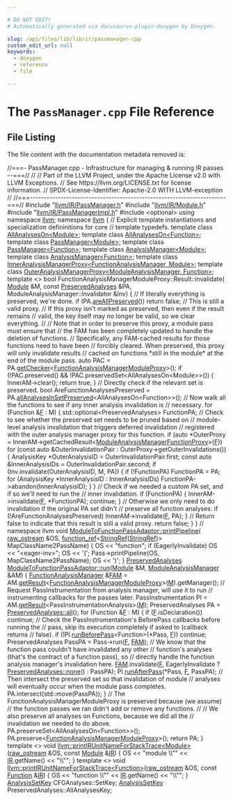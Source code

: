 ```yaml
---

# DO NOT EDIT!
# Automatically generated via docusaurus-plugin-doxygen by Doxygen.

slug: /api/files/lib/lib/ir/passmanager-cpp
custom_edit_url: null
keywords:
  - doxygen
  - reference
  - file

---
```





# The `PassManager.cpp` File Reference

<DoxygenPage pluginConfig={pluginConfig}>




## File Listing

The file content with the documentation metadata removed is:

<ProgramListing>

<Link id="l00001" /><CodeLine lineNumber="1"><span class="doxyHighlightComment">//===- PassManager.cpp - Infrastructure for managing &amp; running IR passes --===//</span></CodeLine>
<Link id="l00002" /><CodeLine lineNumber="2"><span class="doxyHighlightComment">//</span></CodeLine>
<Link id="l00003" /><CodeLine lineNumber="3"><span class="doxyHighlightComment">// Part of the LLVM Project, under the Apache License v2.0 with LLVM Exceptions.</span></CodeLine>
<Link id="l00004" /><CodeLine lineNumber="4"><span class="doxyHighlightComment">// See https://llvm.org/LICENSE.txt for license information.</span></CodeLine>
<Link id="l00005" /><CodeLine lineNumber="5"><span class="doxyHighlightComment">// SPDX-License-Identifier: Apache-2.0 WITH LLVM-exception</span></CodeLine>
<Link id="l00006" /><CodeLine lineNumber="6"><span class="doxyHighlightComment">//</span></CodeLine>
<Link id="l00007" /><CodeLine lineNumber="7"><span class="doxyHighlightComment">//===----------------------------------------------------------------------===//</span></CodeLine>
<Link id="l00008" /><CodeLine lineNumber="8"></CodeLine>
<Link id="l00009" /><CodeLine lineNumber="9"><span class="doxyHighlightPreprocessor">#include &quot;<a href="/docs/api/files/include/include/llvm/include/llvm/ir/passmanager-h">llvm/IR/PassManager.h</a>&quot;</span></CodeLine>
<Link id="l00010" /><CodeLine lineNumber="10"><span class="doxyHighlightPreprocessor">#include &quot;<a href="/docs/api/files/include/include/llvm/include/llvm/ir/module-h">llvm/IR/Module.h</a>&quot;</span></CodeLine>
<Link id="l00011" /><CodeLine lineNumber="11"><span class="doxyHighlightPreprocessor">#include &quot;<a href="/docs/api/files/include/include/llvm/include/llvm/ir/passmanagerimpl-h">llvm/IR/PassManagerImpl.h</a>&quot;</span></CodeLine>
<Link id="l00012" /><CodeLine lineNumber="12"><span class="doxyHighlightPreprocessor">#include &lt;optional&gt;</span></CodeLine>
<Link id="l00013" /><CodeLine lineNumber="13"></CodeLine>
<Link id="l00014" /><CodeLine lineNumber="14"><span class="doxyHighlightKeyword">using namespace </span><span class="doxyHighlight"><a href="/docs/api/namespaces/llvm">llvm</a>;</span></CodeLine>
<Link id="l00015" /><CodeLine lineNumber="15"></CodeLine>
<Link id="l00016" /><CodeLine lineNumber="16"><span class="doxyHighlightKeyword">namespace </span><span class="doxyHighlight"><a href="/docs/api/namespaces/llvm">llvm</a> &#123;</span></CodeLine>
<Link id="l00017" /><CodeLine lineNumber="17"><span class="doxyHighlightComment">// Explicit template instantiations and specialization defininitions for core</span></CodeLine>
<Link id="l00018" /><CodeLine lineNumber="18"><span class="doxyHighlightComment">// template typedefs.</span></CodeLine>
<Link id="l00019" /><CodeLine lineNumber="19"><span class="doxyHighlightKeyword">template</span><span class="doxyHighlight"> </span><span class="doxyHighlightKeyword">class </span><span class="doxyHighlight"><a href="/docs/api/classes/llvm/allanalyseson">AllAnalysesOn&lt;Module&gt;</a>;</span></CodeLine>
<Link id="l00020" /><CodeLine lineNumber="20"><span class="doxyHighlightKeyword">template</span><span class="doxyHighlight"> </span><span class="doxyHighlightKeyword">class </span><span class="doxyHighlight"><a href="/docs/api/classes/llvm/allanalyseson">AllAnalysesOn&lt;Function&gt;</a>;</span></CodeLine>
<Link id="l00021" /><CodeLine lineNumber="21"><span class="doxyHighlightKeyword">template</span><span class="doxyHighlight"> </span><span class="doxyHighlightKeyword">class </span><span class="doxyHighlight"><a href="/docs/api/classes/llvm/passmanager">PassManager&lt;Module&gt;</a>;</span></CodeLine>
<Link id="l00022" /><CodeLine lineNumber="22"><span class="doxyHighlightKeyword">template</span><span class="doxyHighlight"> </span><span class="doxyHighlightKeyword">class </span><span class="doxyHighlight"><a href="/docs/api/classes/llvm/passmanager">PassManager&lt;Function&gt;</a>;</span></CodeLine>
<Link id="l00023" /><CodeLine lineNumber="23"><span class="doxyHighlightKeyword">template</span><span class="doxyHighlight"> </span><span class="doxyHighlightKeyword">class </span><span class="doxyHighlight"><a href="/docs/api/classes/llvm/analysismanager">AnalysisManager&lt;Module&gt;</a>;</span></CodeLine>
<Link id="l00024" /><CodeLine lineNumber="24"><span class="doxyHighlightKeyword">template</span><span class="doxyHighlight"> </span><span class="doxyHighlightKeyword">class </span><span class="doxyHighlight"><a href="/docs/api/classes/llvm/analysismanager">AnalysisManager&lt;Function&gt;</a>;</span></CodeLine>
<Link id="l00025" /><CodeLine lineNumber="25"><span class="doxyHighlightKeyword">template</span><span class="doxyHighlight"> </span><span class="doxyHighlightKeyword">class </span><span class="doxyHighlight"><a href="/docs/api/classes/llvm/inneranalysismanagerproxy">InnerAnalysisManagerProxy&lt;FunctionAnalysisManager, Module&gt;</a>;</span></CodeLine>
<Link id="l00026" /><CodeLine lineNumber="26"><span class="doxyHighlightKeyword">template</span><span class="doxyHighlight"> </span><span class="doxyHighlightKeyword">class </span><span class="doxyHighlight"><a href="/docs/api/classes/llvm/outeranalysismanagerproxy">OuterAnalysisManagerProxy&lt;ModuleAnalysisManager, Function&gt;</a>;</span></CodeLine>
<Link id="l00027" /><CodeLine lineNumber="27"></CodeLine>
<Link id="l00028" /><CodeLine lineNumber="28"><span class="doxyHighlightKeyword">template</span><span class="doxyHighlight"> &lt;&gt;</span></CodeLine>
<Link id="l00029" /><CodeLine lineNumber="29"><span class="doxyHighlightKeywordType">bool</span><span class="doxyHighlight"> FunctionAnalysisManagerModuleProxy::Result::invalidate(</span></CodeLine>
<Link id="l00030" /><CodeLine lineNumber="30"><span class="doxyHighlight">    <a href="/docs/api/classes/llvm/module">Module</a> &amp;M, </span><span class="doxyHighlightKeyword">const</span><span class="doxyHighlight"> <a href="/docs/api/classes/llvm/preservedanalyses">PreservedAnalyses</a> &amp;PA,</span></CodeLine>
<Link id="l00031" /><CodeLine lineNumber="31"><span class="doxyHighlight">    ModuleAnalysisManager::Invalidator &amp;Inv) &#123;</span></CodeLine>
<Link id="l00032" /><CodeLine lineNumber="32"><span class="doxyHighlight">  </span><span class="doxyHighlightComment">// If literally everything is preserved, we&#39;re done.</span></CodeLine>
<Link id="l00033" /><CodeLine lineNumber="33"><span class="doxyHighlight">  </span><span class="doxyHighlightKeywordFlow">if</span><span class="doxyHighlight"> (PA.<a href="/docs/api/classes/llvm/preservedanalyses/#a0eb77e2d868c69bebc48c07b49675748">areAllPreserved</a>())</span></CodeLine>
<Link id="l00034" /><CodeLine lineNumber="34"><span class="doxyHighlight">    </span><span class="doxyHighlightKeywordFlow">return</span><span class="doxyHighlight"> </span><span class="doxyHighlightKeyword">false</span><span class="doxyHighlight">; </span><span class="doxyHighlightComment">// This is still a valid proxy.</span></CodeLine>
<Link id="l00035" /><CodeLine lineNumber="35"></CodeLine>
<Link id="l00036" /><CodeLine lineNumber="36"><span class="doxyHighlight">  </span><span class="doxyHighlightComment">// If this proxy isn&#39;t marked as preserved, then even if the result remains</span></CodeLine>
<Link id="l00037" /><CodeLine lineNumber="37"><span class="doxyHighlight">  </span><span class="doxyHighlightComment">// valid, the key itself may no longer be valid, so we clear everything.</span></CodeLine>
<Link id="l00038" /><CodeLine lineNumber="38"><span class="doxyHighlight">  </span><span class="doxyHighlightComment">//</span></CodeLine>
<Link id="l00039" /><CodeLine lineNumber="39"><span class="doxyHighlight">  </span><span class="doxyHighlightComment">// Note that in order to preserve this proxy, a module pass must ensure that</span></CodeLine>
<Link id="l00040" /><CodeLine lineNumber="40"><span class="doxyHighlight">  </span><span class="doxyHighlightComment">// the FAM has been completely updated to handle the deletion of functions.</span></CodeLine>
<Link id="l00041" /><CodeLine lineNumber="41"><span class="doxyHighlight">  </span><span class="doxyHighlightComment">// Specifically, any FAM-cached results for those functions need to have been</span></CodeLine>
<Link id="l00042" /><CodeLine lineNumber="42"><span class="doxyHighlight">  </span><span class="doxyHighlightComment">// forcibly cleared. When preserved, this proxy will only invalidate results</span></CodeLine>
<Link id="l00043" /><CodeLine lineNumber="43"><span class="doxyHighlight">  </span><span class="doxyHighlightComment">// cached on functions &#42;still in the module&#42; at the end of the module pass.</span></CodeLine>
<Link id="l00044" /><CodeLine lineNumber="44"><span class="doxyHighlight">  </span><span class="doxyHighlightKeyword">auto</span><span class="doxyHighlight"> PAC = PA.<a href="/docs/api/classes/llvm/preservedanalyses/#aa7a1b769f9c57010cc41d9c3bb9d39c6">getChecker</a>&lt;<a href="/docs/api/namespaces/llvm/#a4143e067711d3c7795276b225a8d6eb9">FunctionAnalysisManagerModuleProxy</a>&gt;();</span></CodeLine>
<Link id="l00045" /><CodeLine lineNumber="45"><span class="doxyHighlight">  </span><span class="doxyHighlightKeywordFlow">if</span><span class="doxyHighlight"> (!PAC.preserved() &amp;&amp; !PAC.preservedSet&lt;AllAnalysesOn&lt;Module&gt;&gt;()) &#123;</span></CodeLine>
<Link id="l00046" /><CodeLine lineNumber="46"><span class="doxyHighlight">    InnerAM-&gt;clear();</span></CodeLine>
<Link id="l00047" /><CodeLine lineNumber="47"><span class="doxyHighlight">    </span><span class="doxyHighlightKeywordFlow">return</span><span class="doxyHighlight"> </span><span class="doxyHighlightKeyword">true</span><span class="doxyHighlight">;</span></CodeLine>
<Link id="l00048" /><CodeLine lineNumber="48"><span class="doxyHighlight">  &#125;</span></CodeLine>
<Link id="l00049" /><CodeLine lineNumber="49"></CodeLine>
<Link id="l00050" /><CodeLine lineNumber="50"><span class="doxyHighlight">  </span><span class="doxyHighlightComment">// Directly check if the relevant set is preserved.</span></CodeLine>
<Link id="l00051" /><CodeLine lineNumber="51"><span class="doxyHighlight">  </span><span class="doxyHighlightKeywordType">bool</span><span class="doxyHighlight"> AreFunctionAnalysesPreserved =</span></CodeLine>
<Link id="l00052" /><CodeLine lineNumber="52"><span class="doxyHighlight">      PA.<a href="/docs/api/classes/llvm/preservedanalyses/#a2de5aab2964e0b9266423d5f6c375051">allAnalysesInSetPreserved</a>&lt;AllAnalysesOn&lt;Function&gt;&gt;();</span></CodeLine>
<Link id="l00053" /><CodeLine lineNumber="53"></CodeLine>
<Link id="l00054" /><CodeLine lineNumber="54"><span class="doxyHighlight">  </span><span class="doxyHighlightComment">// Now walk all the functions to see if any inner analysis invalidation is</span></CodeLine>
<Link id="l00055" /><CodeLine lineNumber="55"><span class="doxyHighlight">  </span><span class="doxyHighlightComment">// necessary.</span></CodeLine>
<Link id="l00056" /><CodeLine lineNumber="56"><span class="doxyHighlight">  </span><span class="doxyHighlightKeywordFlow">for</span><span class="doxyHighlight"> (Function &amp;<a href="/docs/api/files/lib/lib/support/md5-cpp/#a96d73bbd7af15cb1fc38c3f4a3bd82e9">F</a> : M) &#123;</span></CodeLine>
<Link id="l00057" /><CodeLine lineNumber="57"><span class="doxyHighlight">    std::optional&lt;PreservedAnalyses&gt; FunctionPA;</span></CodeLine>
<Link id="l00058" /><CodeLine lineNumber="58"></CodeLine>
<Link id="l00059" /><CodeLine lineNumber="59"><span class="doxyHighlight">    </span><span class="doxyHighlightComment">// Check to see whether the preserved set needs to be pruned based on</span></CodeLine>
<Link id="l00060" /><CodeLine lineNumber="60"><span class="doxyHighlight">    </span><span class="doxyHighlightComment">// module-level analysis invalidation that triggers deferred invalidation</span></CodeLine>
<Link id="l00061" /><CodeLine lineNumber="61"><span class="doxyHighlight">    </span><span class="doxyHighlightComment">// registered with the outer analysis manager proxy for this function.</span></CodeLine>
<Link id="l00062" /><CodeLine lineNumber="62"><span class="doxyHighlight">    </span><span class="doxyHighlightKeywordFlow">if</span><span class="doxyHighlight"> (</span><span class="doxyHighlightKeyword">auto</span><span class="doxyHighlight"> &#42;OuterProxy =</span></CodeLine>
<Link id="l00063" /><CodeLine lineNumber="63"><span class="doxyHighlight">            InnerAM-&gt;getCachedResult&lt;<a href="/docs/api/namespaces/llvm/#a2b0ee73723ccffec457f8712220b0c25">ModuleAnalysisManagerFunctionProxy</a>&gt;(<a href="/docs/api/files/lib/lib/support/md5-cpp/#a96d73bbd7af15cb1fc38c3f4a3bd82e9">F</a>))</span></CodeLine>
<Link id="l00064" /><CodeLine lineNumber="64"><span class="doxyHighlight">      </span><span class="doxyHighlightKeywordFlow">for</span><span class="doxyHighlight"> (</span><span class="doxyHighlightKeyword">const</span><span class="doxyHighlight"> </span><span class="doxyHighlightKeyword">auto</span><span class="doxyHighlight"> &amp;OuterInvalidationPair :</span></CodeLine>
<Link id="l00065" /><CodeLine lineNumber="65"><span class="doxyHighlight">           OuterProxy-&gt;getOuterInvalidations()) &#123;</span></CodeLine>
<Link id="l00066" /><CodeLine lineNumber="66"><span class="doxyHighlight">        AnalysisKey &#42;OuterAnalysisID = OuterInvalidationPair.first;</span></CodeLine>
<Link id="l00067" /><CodeLine lineNumber="67"><span class="doxyHighlight">        </span><span class="doxyHighlightKeyword">const</span><span class="doxyHighlight"> </span><span class="doxyHighlightKeyword">auto</span><span class="doxyHighlight"> &amp;InnerAnalysisIDs = OuterInvalidationPair.second;</span></CodeLine>
<Link id="l00068" /><CodeLine lineNumber="68"><span class="doxyHighlight">        </span><span class="doxyHighlightKeywordFlow">if</span><span class="doxyHighlight"> (Inv.invalidate(OuterAnalysisID, M, PA)) &#123;</span></CodeLine>
<Link id="l00069" /><CodeLine lineNumber="69"><span class="doxyHighlight">          </span><span class="doxyHighlightKeywordFlow">if</span><span class="doxyHighlight"> (!FunctionPA)</span></CodeLine>
<Link id="l00070" /><CodeLine lineNumber="70"><span class="doxyHighlight">            FunctionPA = PA;</span></CodeLine>
<Link id="l00071" /><CodeLine lineNumber="71"><span class="doxyHighlight">          </span><span class="doxyHighlightKeywordFlow">for</span><span class="doxyHighlight"> (AnalysisKey &#42;InnerAnalysisID : InnerAnalysisIDs)</span></CodeLine>
<Link id="l00072" /><CodeLine lineNumber="72"><span class="doxyHighlight">            FunctionPA-&gt;abandon(InnerAnalysisID);</span></CodeLine>
<Link id="l00073" /><CodeLine lineNumber="73"><span class="doxyHighlight">        &#125;</span></CodeLine>
<Link id="l00074" /><CodeLine lineNumber="74"><span class="doxyHighlight">      &#125;</span></CodeLine>
<Link id="l00075" /><CodeLine lineNumber="75"></CodeLine>
<Link id="l00076" /><CodeLine lineNumber="76"><span class="doxyHighlight">    </span><span class="doxyHighlightComment">// Check if we needed a custom PA set, and if so we&#39;ll need to run the</span></CodeLine>
<Link id="l00077" /><CodeLine lineNumber="77"><span class="doxyHighlight">    </span><span class="doxyHighlightComment">// inner invalidation.</span></CodeLine>
<Link id="l00078" /><CodeLine lineNumber="78"><span class="doxyHighlight">    </span><span class="doxyHighlightKeywordFlow">if</span><span class="doxyHighlight"> (FunctionPA) &#123;</span></CodeLine>
<Link id="l00079" /><CodeLine lineNumber="79"><span class="doxyHighlight">      InnerAM-&gt;invalidate(<a href="/docs/api/files/lib/lib/support/md5-cpp/#a96d73bbd7af15cb1fc38c3f4a3bd82e9">F</a>, &#42;FunctionPA);</span></CodeLine>
<Link id="l00080" /><CodeLine lineNumber="80"><span class="doxyHighlight">      </span><span class="doxyHighlightKeywordFlow">continue</span><span class="doxyHighlight">;</span></CodeLine>
<Link id="l00081" /><CodeLine lineNumber="81"><span class="doxyHighlight">    &#125;</span></CodeLine>
<Link id="l00082" /><CodeLine lineNumber="82"></CodeLine>
<Link id="l00083" /><CodeLine lineNumber="83"><span class="doxyHighlight">    </span><span class="doxyHighlightComment">// Otherwise we only need to do invalidation if the original PA set didn&#39;t</span></CodeLine>
<Link id="l00084" /><CodeLine lineNumber="84"><span class="doxyHighlight">    </span><span class="doxyHighlightComment">// preserve all function analyses.</span></CodeLine>
<Link id="l00085" /><CodeLine lineNumber="85"><span class="doxyHighlight">    </span><span class="doxyHighlightKeywordFlow">if</span><span class="doxyHighlight"> (!AreFunctionAnalysesPreserved)</span></CodeLine>
<Link id="l00086" /><CodeLine lineNumber="86"><span class="doxyHighlight">      InnerAM-&gt;invalidate(<a href="/docs/api/files/lib/lib/support/md5-cpp/#a96d73bbd7af15cb1fc38c3f4a3bd82e9">F</a>, PA);</span></CodeLine>
<Link id="l00087" /><CodeLine lineNumber="87"><span class="doxyHighlight">  &#125;</span></CodeLine>
<Link id="l00088" /><CodeLine lineNumber="88"></CodeLine>
<Link id="l00089" /><CodeLine lineNumber="89"><span class="doxyHighlight">  </span><span class="doxyHighlightComment">// Return false to indicate that this result is still a valid proxy.</span></CodeLine>
<Link id="l00090" /><CodeLine lineNumber="90"><span class="doxyHighlight">  </span><span class="doxyHighlightKeywordFlow">return</span><span class="doxyHighlight"> </span><span class="doxyHighlightKeyword">false</span><span class="doxyHighlight">;</span></CodeLine>
<Link id="l00091" /><CodeLine lineNumber="91"><span class="doxyHighlight">&#125;</span></CodeLine>
<Link id="l00092" /><CodeLine lineNumber="92"><span class="doxyHighlight">&#125; </span><span class="doxyHighlightComment">// namespace llvm</span></CodeLine>
<Link id="l00093" /><CodeLine lineNumber="93"></CodeLine>
<Link id="l00094" /><CodeLine lineNumber="94"><span class="doxyHighlightKeywordType">void</span><span class="doxyHighlight"> <a href="/docs/api/classes/llvm/moduletofunctionpassadaptor/#a5155fe8f8b8cdeb6915f346ab1bf3163">ModuleToFunctionPassAdaptor::printPipeline</a>(</span></CodeLine>
<Link id="l00095" /><CodeLine lineNumber="95"><span class="doxyHighlight">    <a href="/docs/api/classes/llvm/raw-ostream">raw&#95;ostream</a> &amp;OS, <a href="/docs/api/classes/llvm/function-ref">function&#95;ref</a>&lt;<a href="/docs/api/classes/llvm/stringref">StringRef</a>(<a href="/docs/api/classes/llvm/stringref">StringRef</a>)&gt; MapClassName2PassName) &#123;</span></CodeLine>
<Link id="l00096" /><CodeLine lineNumber="96"><span class="doxyHighlight">  OS &lt;&lt; </span><span class="doxyHighlightStringLiteral">&quot;function&quot;</span><span class="doxyHighlight">;</span></CodeLine>
<Link id="l00097" /><CodeLine lineNumber="97"><span class="doxyHighlight">  </span><span class="doxyHighlightKeywordFlow">if</span><span class="doxyHighlight"> (EagerlyInvalidate)</span></CodeLine>
<Link id="l00098" /><CodeLine lineNumber="98"><span class="doxyHighlight">    OS &lt;&lt; </span><span class="doxyHighlightStringLiteral">&quot;&lt;eager-inv&gt;&quot;</span><span class="doxyHighlight">;</span></CodeLine>
<Link id="l00099" /><CodeLine lineNumber="99"><span class="doxyHighlight">  OS &lt;&lt; </span><span class="doxyHighlightCharLiteral">&#39;(&#39;</span><span class="doxyHighlight">;</span></CodeLine>
<Link id="l00100" /><CodeLine lineNumber="100"><span class="doxyHighlight">  Pass-&gt;printPipeline(OS, MapClassName2PassName);</span></CodeLine>
<Link id="l00101" /><CodeLine lineNumber="101"><span class="doxyHighlight">  OS &lt;&lt; </span><span class="doxyHighlightCharLiteral">&#39;)&#39;</span><span class="doxyHighlight">;</span></CodeLine>
<Link id="l00102" /><CodeLine lineNumber="102"><span class="doxyHighlight">&#125;</span></CodeLine>
<Link id="l00103" /><CodeLine lineNumber="103"></CodeLine>
<Link id="l00104" /><CodeLine lineNumber="104"><span class="doxyHighlight"><a href="/docs/api/classes/llvm/preservedanalyses">PreservedAnalyses</a> <a href="/docs/api/classes/llvm/moduletofunctionpassadaptor/#a3fad2cf0dd6c01065f1f75dd6febc5d5">ModuleToFunctionPassAdaptor::run</a>(<a href="/docs/api/classes/llvm/module">Module</a> &amp;M,</span></CodeLine>
<Link id="l00105" /><CodeLine lineNumber="105"><span class="doxyHighlight">                                                   <a href="/docs/api/namespaces/llvm/#af9c9208365fd9ce11392b4d79485e259">ModuleAnalysisManager</a> &amp;AM) &#123;</span></CodeLine>
<Link id="l00106" /><CodeLine lineNumber="106"><span class="doxyHighlight">  <a href="/docs/api/namespaces/llvm/#adce09a5a0de0e3177eb00e932734af2f">FunctionAnalysisManager</a> &amp;<a href="/docs/api/files/lib/lib/passes/passbuilderbindings-cpp/#a83c7e5ca51099e4efa895791a02fb0ed">FAM</a> =</span></CodeLine>
<Link id="l00107" /><CodeLine lineNumber="107"><span class="doxyHighlight">      AM.<a href="/docs/api/classes/llvm/analysismanager/#aaab1fad63e4f3b8679469720a873fedd">getResult</a>&lt;<a href="/docs/api/namespaces/llvm/#a4143e067711d3c7795276b225a8d6eb9">FunctionAnalysisManagerModuleProxy</a>&gt;(<a href="/docs/api/namespaces/llvm/arm/#ac2456158e5acb44477d8ecfa2d04dbdea69691c7bdcc3ce6d5d8a1361f22d04ac">M</a>).getManager();</span></CodeLine>
<Link id="l00108" /><CodeLine lineNumber="108"></CodeLine>
<Link id="l00109" /><CodeLine lineNumber="109"><span class="doxyHighlight">  </span><span class="doxyHighlightComment">// Request PassInstrumentation from analysis manager, will use it to run</span></CodeLine>
<Link id="l00110" /><CodeLine lineNumber="110"><span class="doxyHighlight">  </span><span class="doxyHighlightComment">// instrumenting callbacks for the passes later.</span></CodeLine>
<Link id="l00111" /><CodeLine lineNumber="111"><span class="doxyHighlight">  PassInstrumentation PI = AM.<a href="/docs/api/classes/llvm/analysismanager/#aaab1fad63e4f3b8679469720a873fedd">getResult</a>&lt;PassInstrumentationAnalysis&gt;(<a href="/docs/api/namespaces/llvm/arm/#ac2456158e5acb44477d8ecfa2d04dbdea69691c7bdcc3ce6d5d8a1361f22d04ac">M</a>);</span></CodeLine>
<Link id="l00112" /><CodeLine lineNumber="112"></CodeLine>
<Link id="l00113" /><CodeLine lineNumber="113"><span class="doxyHighlight">  PreservedAnalyses PA = <a href="/docs/api/classes/llvm/preservedanalyses/#a1258a1ff55557c27684010ebd7283712">PreservedAnalyses::all</a>();</span></CodeLine>
<Link id="l00114" /><CodeLine lineNumber="114"><span class="doxyHighlight">  </span><span class="doxyHighlightKeywordFlow">for</span><span class="doxyHighlight"> (Function &amp;<a href="/docs/api/files/lib/lib/support/md5-cpp/#a96d73bbd7af15cb1fc38c3f4a3bd82e9">F</a> : M) &#123;</span></CodeLine>
<Link id="l00115" /><CodeLine lineNumber="115"><span class="doxyHighlight">    </span><span class="doxyHighlightKeywordFlow">if</span><span class="doxyHighlight"> (<a href="/docs/api/files/lib/lib/support/md5-cpp/#a96d73bbd7af15cb1fc38c3f4a3bd82e9">F</a>.isDeclaration())</span></CodeLine>
<Link id="l00116" /><CodeLine lineNumber="116"><span class="doxyHighlight">      </span><span class="doxyHighlightKeywordFlow">continue</span><span class="doxyHighlight">;</span></CodeLine>
<Link id="l00117" /><CodeLine lineNumber="117"></CodeLine>
<Link id="l00118" /><CodeLine lineNumber="118"><span class="doxyHighlight">    </span><span class="doxyHighlightComment">// Check the PassInstrumentation&#39;s BeforePass callbacks before running the</span></CodeLine>
<Link id="l00119" /><CodeLine lineNumber="119"><span class="doxyHighlight">    </span><span class="doxyHighlightComment">// pass, skip its execution completely if asked to (callback returns</span></CodeLine>
<Link id="l00120" /><CodeLine lineNumber="120"><span class="doxyHighlight">    </span><span class="doxyHighlightComment">// false).</span></CodeLine>
<Link id="l00121" /><CodeLine lineNumber="121"><span class="doxyHighlight">    </span><span class="doxyHighlightKeywordFlow">if</span><span class="doxyHighlight"> (!PI.<a href="/docs/api/classes/llvm/passinstrumentation/#aead32b9af4b66a742d37585c6d6b4cbc">runBeforePass</a>&lt;Function&gt;(&#42;Pass, <a href="/docs/api/files/lib/lib/support/md5-cpp/#a96d73bbd7af15cb1fc38c3f4a3bd82e9">F</a>))</span></CodeLine>
<Link id="l00122" /><CodeLine lineNumber="122"><span class="doxyHighlight">      </span><span class="doxyHighlightKeywordFlow">continue</span><span class="doxyHighlight">;</span></CodeLine>
<Link id="l00123" /><CodeLine lineNumber="123"></CodeLine>
<Link id="l00124" /><CodeLine lineNumber="124"><span class="doxyHighlight">    PreservedAnalyses PassPA = Pass-&gt;run(<a href="/docs/api/files/lib/lib/support/md5-cpp/#a96d73bbd7af15cb1fc38c3f4a3bd82e9">F</a>, <a href="/docs/api/files/lib/lib/passes/passbuilderbindings-cpp/#a83c7e5ca51099e4efa895791a02fb0ed">FAM</a>);</span></CodeLine>
<Link id="l00125" /><CodeLine lineNumber="125"></CodeLine>
<Link id="l00126" /><CodeLine lineNumber="126"><span class="doxyHighlight">    </span><span class="doxyHighlightComment">// We know that the function pass couldn&#39;t have invalidated any other</span></CodeLine>
<Link id="l00127" /><CodeLine lineNumber="127"><span class="doxyHighlight">    </span><span class="doxyHighlightComment">// function&#39;s analyses (that&#39;s the contract of a function pass), so</span></CodeLine>
<Link id="l00128" /><CodeLine lineNumber="128"><span class="doxyHighlight">    </span><span class="doxyHighlightComment">// directly handle the function analysis manager&#39;s invalidation here.</span></CodeLine>
<Link id="l00129" /><CodeLine lineNumber="129"><span class="doxyHighlight">    <a href="/docs/api/files/lib/lib/passes/passbuilderbindings-cpp/#a83c7e5ca51099e4efa895791a02fb0ed">FAM</a>.invalidate(<a href="/docs/api/files/lib/lib/support/md5-cpp/#a96d73bbd7af15cb1fc38c3f4a3bd82e9">F</a>, EagerlyInvalidate ? <a href="/docs/api/classes/llvm/preservedanalyses/#a03797a73044a81cbc6a3409d6c72ee8f">PreservedAnalyses::none</a>() : PassPA);</span></CodeLine>
<Link id="l00130" /><CodeLine lineNumber="130"></CodeLine>
<Link id="l00131" /><CodeLine lineNumber="131"><span class="doxyHighlight">    PI.<a href="/docs/api/classes/llvm/passinstrumentation/#acec038dce9072b64301f6e5226c5579a">runAfterPass</a>(&#42;Pass, <a href="/docs/api/files/lib/lib/support/md5-cpp/#a96d73bbd7af15cb1fc38c3f4a3bd82e9">F</a>, PassPA);</span></CodeLine>
<Link id="l00132" /><CodeLine lineNumber="132"></CodeLine>
<Link id="l00133" /><CodeLine lineNumber="133"><span class="doxyHighlight">    </span><span class="doxyHighlightComment">// Then intersect the preserved set so that invalidation of module</span></CodeLine>
<Link id="l00134" /><CodeLine lineNumber="134"><span class="doxyHighlight">    </span><span class="doxyHighlightComment">// analyses will eventually occur when the module pass completes.</span></CodeLine>
<Link id="l00135" /><CodeLine lineNumber="135"><span class="doxyHighlight">    PA.intersect(std::move(PassPA));</span></CodeLine>
<Link id="l00136" /><CodeLine lineNumber="136"><span class="doxyHighlight">  &#125;</span></CodeLine>
<Link id="l00137" /><CodeLine lineNumber="137"></CodeLine>
<Link id="l00138" /><CodeLine lineNumber="138"><span class="doxyHighlight">  </span><span class="doxyHighlightComment">// The FunctionAnalysisManagerModuleProxy is preserved because (we assume)</span></CodeLine>
<Link id="l00139" /><CodeLine lineNumber="139"><span class="doxyHighlight">  </span><span class="doxyHighlightComment">// the function passes we ran didn&#39;t add or remove any functions.</span></CodeLine>
<Link id="l00140" /><CodeLine lineNumber="140"><span class="doxyHighlight">  </span><span class="doxyHighlightComment">//</span></CodeLine>
<Link id="l00141" /><CodeLine lineNumber="141"><span class="doxyHighlight">  </span><span class="doxyHighlightComment">// We also preserve all analyses on Functions, because we did all the</span></CodeLine>
<Link id="l00142" /><CodeLine lineNumber="142"><span class="doxyHighlight">  </span><span class="doxyHighlightComment">// invalidation we needed to do above.</span></CodeLine>
<Link id="l00143" /><CodeLine lineNumber="143"><span class="doxyHighlight">  PA.preserveSet&lt;AllAnalysesOn&lt;Function&gt;&gt;();</span></CodeLine>
<Link id="l00144" /><CodeLine lineNumber="144"><span class="doxyHighlight">  PA.preserve&lt;<a href="/docs/api/namespaces/llvm/#a4143e067711d3c7795276b225a8d6eb9">FunctionAnalysisManagerModuleProxy</a>&gt;();</span></CodeLine>
<Link id="l00145" /><CodeLine lineNumber="145"><span class="doxyHighlight">  </span><span class="doxyHighlightKeywordFlow">return</span><span class="doxyHighlight"> PA;</span></CodeLine>
<Link id="l00146" /><CodeLine lineNumber="146"><span class="doxyHighlight">&#125;</span></CodeLine>
<Link id="l00147" /><CodeLine lineNumber="147"></CodeLine>
<Link id="l00148" /><CodeLine lineNumber="148"><span class="doxyHighlightKeyword">template</span><span class="doxyHighlight"> &lt;&gt;</span></CodeLine>
<Link id="l00149" /><CodeLine lineNumber="149"><span class="doxyHighlightKeywordType">void</span><span class="doxyHighlight"> <a href="/docs/api/namespaces/llvm/#a6f56608c7004faab23d9ba3de07dab23">llvm::printIRUnitNameForStackTrace&lt;Module&gt;</a>(<a href="/docs/api/classes/llvm/raw-ostream">raw&#95;ostream</a> &amp;OS,</span></CodeLine>
<Link id="l00150" /><CodeLine lineNumber="150"><span class="doxyHighlight">                                                </span><span class="doxyHighlightKeyword">const</span><span class="doxyHighlight"> <a href="/docs/api/classes/llvm/module">Module</a> &amp;<a href="/docs/api/files/lib/lib/codegen/lib/codegen/globalisel/legalizer-cpp/#a05ab4853f7153e537774d02580e761ec">IR</a>) &#123;</span></CodeLine>
<Link id="l00151" /><CodeLine lineNumber="151"><span class="doxyHighlight">  OS &lt;&lt; </span><span class="doxyHighlightStringLiteral">&quot;module \\&quot;&quot;</span><span class="doxyHighlight"> &lt;&lt; <a href="/docs/api/files/lib/lib/codegen/lib/codegen/globalisel/legalizer-cpp/#a05ab4853f7153e537774d02580e761ec">IR</a>.getName() &lt;&lt; </span><span class="doxyHighlightStringLiteral">&quot;\\&quot;&quot;</span><span class="doxyHighlight">;</span></CodeLine>
<Link id="l00152" /><CodeLine lineNumber="152"><span class="doxyHighlight">&#125;</span></CodeLine>
<Link id="l00153" /><CodeLine lineNumber="153"></CodeLine>
<Link id="l00154" /><CodeLine lineNumber="154"><span class="doxyHighlightKeyword">template</span><span class="doxyHighlight"> &lt;&gt;</span></CodeLine>
<Link id="l00155" /><CodeLine lineNumber="155"><span class="doxyHighlightKeywordType">void</span><span class="doxyHighlight"> <a href="/docs/api/namespaces/llvm/#a3b48574ebac5458bd263306e71891d6c">llvm::printIRUnitNameForStackTrace&lt;Function&gt;</a>(<a href="/docs/api/classes/llvm/raw-ostream">raw&#95;ostream</a> &amp;OS,</span></CodeLine>
<Link id="l00156" /><CodeLine lineNumber="156"><span class="doxyHighlight">                                                  </span><span class="doxyHighlightKeyword">const</span><span class="doxyHighlight"> <a href="/docs/api/classes/llvm/function">Function</a> &amp;<a href="/docs/api/files/lib/lib/codegen/lib/codegen/globalisel/legalizer-cpp/#a05ab4853f7153e537774d02580e761ec">IR</a>) &#123;</span></CodeLine>
<Link id="l00157" /><CodeLine lineNumber="157"><span class="doxyHighlight">  OS &lt;&lt; </span><span class="doxyHighlightStringLiteral">&quot;function \\&quot;&quot;</span><span class="doxyHighlight"> &lt;&lt; <a href="/docs/api/files/lib/lib/codegen/lib/codegen/globalisel/legalizer-cpp/#a05ab4853f7153e537774d02580e761ec">IR</a>.getName() &lt;&lt; </span><span class="doxyHighlightStringLiteral">&quot;\\&quot;&quot;</span><span class="doxyHighlight">;</span></CodeLine>
<Link id="l00158" /><CodeLine lineNumber="158"><span class="doxyHighlight">&#125;</span></CodeLine>
<Link id="l00159" /><CodeLine lineNumber="159"></CodeLine>
<Link id="l00160" /><CodeLine lineNumber="160"><span class="doxyHighlight"><a href="/docs/api/structs/llvm/analysissetkey">AnalysisSetKey</a> CFGAnalyses::SetKey;</span></CodeLine>
<Link id="l00161" /><CodeLine lineNumber="161"></CodeLine>
<Link id="l00162" /><CodeLine lineNumber="162"><span class="doxyHighlight"><a href="/docs/api/structs/llvm/analysissetkey">AnalysisSetKey</a> PreservedAnalyses::AllAnalysesKey;</span></CodeLine>

</ProgramListing>


</DoxygenPage>
